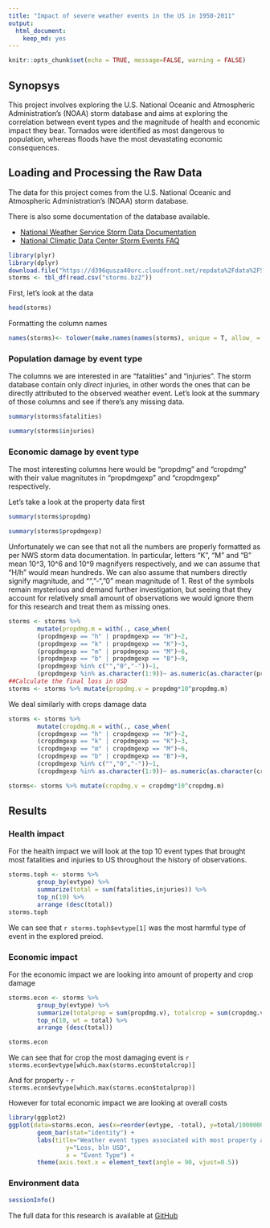 ```yaml
---
title: "Impact of severe weather events in the US in 1950-2011"
output:
  html_document:
    keep_md: yes
---
```


```r
knitr::opts_chunk$set(echo = TRUE, message=FALSE, warning = FALSE)
```

## Synopsys

This project involves exploring the U.S. National Oceanic and Atmospheric Administration's (NOAA) storm database and aims at exploring the correlation between event types and the magnitude of health and economic impact they bear. Tornados were identified as most dangerous to population, whereas floods have the most devastating economic consequences.

## Loading and Processing the Raw Data

The data for this project comes from the U.S. National Oceanic and Atmospheric Administration's (NOAA) storm database.

There is also some documentation of the database available.

* [National Weather Service Storm Data Documentation](https://d396qusza40orc.cloudfront.net/repdata%2Fpeer2_doc%2Fpd01016005curr.pdf)
* [National Climatic Data Center Storm Events FAQ](https://d396qusza40orc.cloudfront.net/repdata%2Fpeer2_doc%2FNCDC%20Storm%20Events-FAQ%20Page.pdf)

```r
library(plyr)
library(dplyr)
download.file("https://d396qusza40orc.cloudfront.net/repdata%2Fdata%2FStormData.csv.bz2", "storms.bz2")
storms <- tbl_df(read.csv("storms.bz2"))
```

First, let's look at the data

```r
head(storms)
```

Formatting the column names

```r
names(storms)<- tolower(make.names(names(storms), unique = T, allow_ = F))
```


### Population damage by event type

The columns we are interested in are "fatalities" and "injuries". The storm database contain only *direct* injuries, in other words the ones that can be directly attributed to the observed weather event. Let's look at the summary of those columns and see if there's any missing data.

```r
summary(storms$fatalities)
```

```r
summary(storms$injuries)
```

### Economic damage by event type

The most interesting columns here would be "propdmg" and "cropdmg" with their value magnitutes in "propdmgexp" and "cropdmgexp" respectively.

Let's take a look at the property data first

```r
summary(storms$propdmg)
```

```r
summary(storms$propdmgexp)
```

Unfortunately we can see that not all the numbers are properly formatted as per NWS storm data documentation. In particular, letters "K", "M" and "B" mean 10^3, 10^6 and 10^9 magnifyers respectively, and we can assume that "H/h" would mean hundreds. We can also assume that numbers directly signify magnitude, and "", "-", "0" mean magnitude of 1. Rest of the symbols remain mysterious and demand further investigation, but seeing that they account for relatively small amount of observations we would ignore them for this research and treat them as missing ones.

```r
storms <- storms %>%
        mutate(propdmg.m = with(., case_when(
        (propdmgexp == "h" | propdmgexp == "H")~2,
        (propdmgexp == "k" | propdmgexp == "K")~3,
        (propdmgexp == "m" | propdmgexp == "M")~6,
        (propdmgexp == "b" | propdmgexp == "B")~9,
        (propdmgexp %in% c("","0","-"))~1,
        (propdmgexp %in% as.character(1:9))~ as.numeric(as.character(propdmgexp)))))
##Calculate the final loss in USD
storms <- storms %>% mutate(propdmg.v = propdmg*10^propdmg.m)
```

We deal similarly with crops damage data

```r
storms <- storms %>%
        mutate(cropdmg.m = with(., case_when(
        (cropdmgexp == "h" | cropdmgexp == "H")~2,
        (cropdmgexp == "k" | cropdmgexp == "K")~3,
        (cropdmgexp == "m" | cropdmgexp == "M")~6,
        (cropdmgexp == "b" | cropdmgexp == "B")~9,
        (cropdmgexp %in% c("","0","-"))~1,
        (cropdmgexp %in% as.character(1:9))~ as.numeric(as.character(cropdmgexp)))))

storms<- storms %>% mutate(cropdmg.v = cropdmg*10^cropdmg.m)
```  

## Results

### Health impact

For the health impact we will look at the top 10 event types that brought most fatalities and injuries to US throughout the history of observations. 

```r
storms.toph <- storms %>%
        group_by(evtype) %>%
        summarize(total = sum(fatalities,injuries)) %>%
        top_n(10) %>%
        arrange (desc(total))
storms.toph
```
We can see that `r storms.toph$evtype[1]` was the most harmful type of event in the explored preiod.

### Economic impact

For the economic impact we are looking into amount of property and crop damage

```r
storms.econ <- storms %>%
        group_by(evtype) %>%
        summarize(totalprop = sum(propdmg.v), totalcrop = sum(cropdmg.v), total = sum(propdmg.v+cropdmg.v)) %>%
        top_n(10, wt = total) %>%
        arrange (desc(total))
```

```r
storms.econ
```

We can see that for crop the most damaging event is `r storms.econ$evtype[which.max(storms.econ$totalcrop)]`

And for property  - `r storms.econ$evtype[which.max(storms.econ$totalprop)]`

However for total economic impact we are looking at overall costs

```r

library(ggplot2)
ggplot(data=storms.econ, aes(x=reorder(evtype, -total), y=total/1000000000)) + 
        geom_bar(stat="identity") + 
        labs(title="Weather event types associated with most property and crop damage", 
                y="Loss, bln USD", 
                x = "Event Type") + 
        theme(axis.text.x = element_text(angle = 90, vjust=0.5))
```

### Environment data
```r
sessionInfo()
```

The full data for this research is available at [GitHub](https://github.com/lenin-grib/weather-events-impact)

